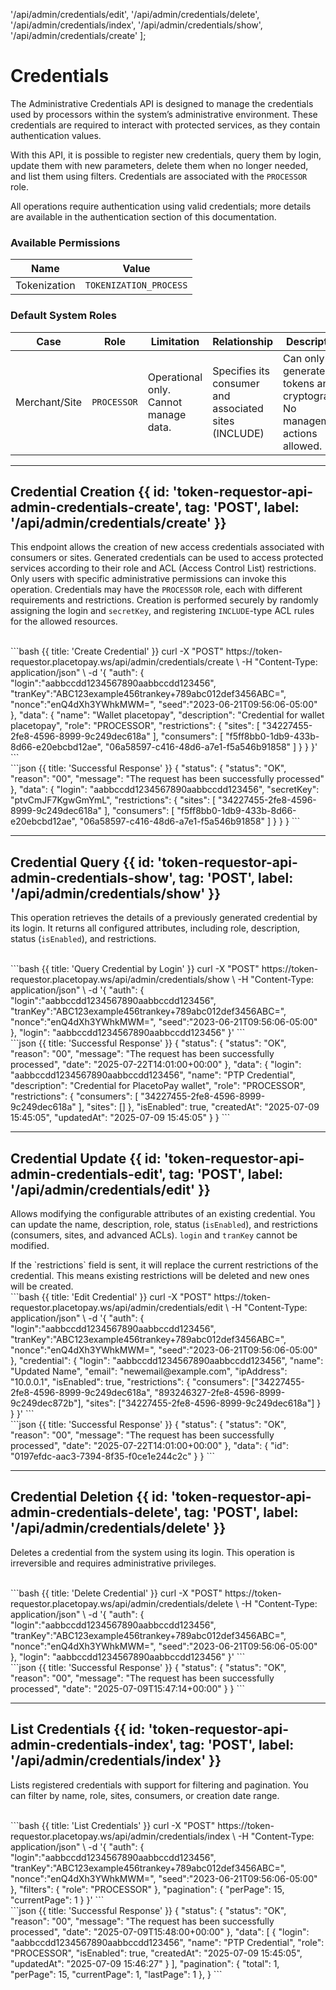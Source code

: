   '/api/admin/credentials/edit',
  '/api/admin/credentials/delete',
  '/api/admin/credentials/index',
  '/api/admin/credentials/show',
  '/api/admin/credentials/create'
];

# Credentials

The Administrative Credentials API is designed to manage the credentials used by processors within the system’s administrative environment.
These credentials are required to interact with protected services, as they contain authentication values.

With this API, it is possible to register new credentials, query them by login, update them with new parameters, delete them when no longer needed, and list them using filters.
Credentials are associated with the `PROCESSOR` role.

<Note> All operations require authentication using valid credentials; more details are available in the authentication section of this documentation. </Note>

### Available Permissions

| Name         | Value                 |
|--------------|------------------------|
| Tokenization | `TOKENIZATION_PROCESS` |

### Default System Roles

| Case           | Role        | Limitation                            | Relationship                                               | Description                                                                                   | Permissions             |
|----------------|-------------|----------------------------------------|------------------------------------------------------------|-----------------------------------------------------------------------------------------------|--------------------------|
| Merchant/Site  | `PROCESSOR` | Operational only. Cannot manage data. | Specifies its consumer and associated sites (INCLUDE)      | Can only generate tokens and cryptograms. No management actions allowed.                     | `TOKENIZATION_PROCESS`   |

---

## Credential Creation {{ id: 'token-requestor-api-admin-credentials-create', tag: 'POST', label: '/api/admin/credentials/create' }}

This endpoint allows the creation of new access credentials associated with consumers or sites.
Generated credentials can be used to access protected services according to their role and ACL (Access Control List) restrictions.
Only users with specific administrative permissions can invoke this operation.
Credentials may have the `PROCESSOR` role, each with different requirements and restrictions.
Creation is performed securely by randomly assigning the login and `secretKey`, and registering `INCLUDE`-type ACL rules for the allowed resources.

<Row>
  <Col>
    <ApiReader
      path="/api/admin/credentials/create"
      method="post"
      api={props.refs}
    />
  </Col>

  <Col sticky>
    <br />
    <CodeGroup title="Request" tag="POST" label="/api/admin/credentials/create">
      ```bash {{ title: 'Create Credential' }}
      curl -X "POST" https://token-requestor.placetopay.ws/api/admin/credentials/create \
      -H "Content-Type: application/json" \
      -d '{
        "auth": {
           "login":"aabbccdd1234567890aabbccdd123456",
           "tranKey":"ABC123example456trankey+789abc012def3456ABC=",
           "nonce":"enQ4dXh3YWhkMWM=",
           "seed":"2023-06-21T09:56:06-05:00"
        },
        "data": {
          "name": "Wallet placetopay",
          "description": "Credential for wallet placetopay",
          "role": "PROCESSOR",
          "restrictions": {
            "sites": [
              "34227455-2fe8-4596-8999-9c249dec618a"
            ],
            "consumers": [
              "f5ff8bb0-1db9-433b-8d66-e20ebcbd12ae",
              "06a58597-c416-48d6-a7e1-f5a546b91858"
            ]
          }
        }
      }'
      ```
    </CodeGroup>
  </Col>
</Row>

<Row>
  <Col>
    <ApiReader
      path="/api/admin/credentials/create"
      method="post"
      type="response"
      api={props.refs}
    />
  </Col>

  <Col sticky>
    <br />
    <CodeGroup title="Response">
      ```json {{ title: 'Successful Response' }}
      {
        "status": {
          "status": "OK",
          "reason": "00",
          "message": "The request has been successfully processed"
        },
        "data": {
          "login": "aabbccdd1234567890aabbccdd123456",
          "secretKey": "ptvCmJF7KgwGmYmL",
          "restrictions": {
            "sites": [
              "34227455-2fe8-4596-8999-9c249dec618a"
            ],
            "consumers": [
              "f5ff8bb0-1db9-433b-8d66-e20ebcbd12ae",
              "06a58597-c416-48d6-a7e1-f5a546b91858"
            ]
          }
        }
      }
      ```
    </CodeGroup>
  </Col>
</Row>

---

## Credential Query {{ id: 'token-requestor-api-admin-credentials-show', tag: 'POST', label: '/api/admin/credentials/show' }}

This operation retrieves the details of a previously generated credential by its login.
It returns all configured attributes, including role, description, status (`isEnabled`), and restrictions.

<Row>
  <Col>
    <ApiReader
      path="/api/admin/credentials/show"
      method="post"
      api={props.refs}
    />
  </Col>

  <Col sticky>
    <br />
    <CodeGroup title="Request" tag="POST" label="/api/admin/credentials/show">
      ```bash {{ title: 'Query Credential by Login' }}
      curl -X "POST" https://token-requestor.placetopay.ws/api/admin/credentials/show \
      -H "Content-Type: application/json" \
      -d '{
         "auth": {
            "login":"aabbccdd1234567890aabbccdd123456",
            "tranKey":"ABC123example456trankey+789abc012def3456ABC=",
            "nonce":"enQ4dXh3YWhkMWM=",
            "seed":"2023-06-21T09:56:06-05:00"
        },
        "login": "aabbccdd1234567890aabbccdd123456"
      }'
      ```
    </CodeGroup>
  </Col>
</Row>

<Row>
  <Col>
    <ApiReader
      path="/api/admin/credentials/show"
      method="post"
      type="response"
      api={props.refs}
    />
  </Col>

  <Col sticky>
    <br />
    <CodeGroup title="Response">
      ```json {{ title: 'Successful Response' }}
      {
        "status": {
          "status": "OK",
          "reason": "00",
          "message": "The request has been successfully processed",
          "date": "2025-07-22T14:01:00+00:00"
        },
        "data": {
          "login": "aabbccdd1234567890aabbccdd123456",
          "name": "PTP Credential",
          "description": "Credential for PlacetoPay wallet",
          "role": "PROCESSOR",
          "restrictions": {
            "consumers": [
              "34227455-2fe8-4596-8999-9c249dec618a"
            ],
            "sites": []
          },
          "isEnabled": true,
          "createdAt": "2025-07-09 15:45:05",
          "updatedAt": "2025-07-09 15:45:05"
        }
      }
      ```
    </CodeGroup>
  </Col>
</Row>

---

## Credential Update {{ id: 'token-requestor-api-admin-credentials-edit', tag: 'POST', label: '/api/admin/credentials/edit' }}

Allows modifying the configurable attributes of an existing credential.
You can update the name, description, role, status (`isEnabled`), and restrictions (consumers, sites, and advanced ACLs).
`login` and `tranKey` cannot be modified.

<Note type='warning'>
If the `restrictions` field is sent, it will replace the current restrictions of the credential. This means existing restrictions will be deleted and new ones will be created.
</Note>

<Row>
  <Col>
    <ApiReader
      path="/api/admin/credentials/edit"
      method="post"
      api={props.refs}
    />
  </Col>

  <Col sticky>
    <br />
    <CodeGroup title="Request" tag="POST" label="/api/admin/credentials/edit">
      ```bash {{ title: 'Edit Credential' }}
      curl -X "POST" https://token-requestor.placetopay.ws/api/admin/credentials/edit \
      -H "Content-Type: application/json" \
      -d '{
         "auth": {
            "login":"aabbccdd1234567890aabbccdd123456",
            "tranKey":"ABC123example456trankey+789abc012def3456ABC=",
            "nonce":"enQ4dXh3YWhkMWM=",
            "seed":"2023-06-21T09:56:06-05:00"
        },
        "credential": {
          "login": "aabbccdd1234567890aabbccdd123456",
          "name": "Updated Name",
          "email": "newemail@example.com",
          "ipAddress": "10.0.0.1",
          "isEnabled": true,
          "restrictions": {
              "consumers": ["34227455-2fe8-4596-8999-9c249dec618a", "893246327-2fe8-4596-8999-9c249dec872b"],
              "sites": ["34227455-2fe8-4596-8999-9c249dec618a"]
          }
        }
      }'
      ```
    </CodeGroup>
  </Col>
</Row>

<Row>
  <Col>
    <ApiReader
      path="/api/admin/credentials/edit"
      method="post"
      type="response"
      api={props.refs}
    />
  </Col>

  <Col sticky>
    <br />
    <CodeGroup title="Response">
      ```json {{ title: 'Successful Response' }}
      {
        "status": {
          "status": "OK",
          "reason": "00",
          "message": "The request has been successfully processed",
          "date": "2025-07-22T14:01:00+00:00"
        },
        "data": {
           "id": "0197efdc-aac3-7394-8f35-f0ce1e244c2c"
        }
      }
      ```
    </CodeGroup>
  </Col>
</Row>

---

## Credential Deletion {{ id: 'token-requestor-api-admin-credentials-delete', tag: 'POST', label: '/api/admin/credentials/delete' }}

Deletes a credential from the system using its login.
This operation is irreversible and requires administrative privileges.

<Row>
  <Col>
    <ApiReader
      path="/api/admin/credentials/delete"
      method="post"
      api={props.refs}
    />
  </Col>

  <Col sticky>
    <br />
    <CodeGroup title="Request" tag="POST" label="/api/admin/credentials/delete">
      ```bash {{ title: 'Delete Credential' }}
      curl -X "POST" https://token-requestor.placetopay.ws/api/admin/credentials/delete \
      -H "Content-Type: application/json" \
      -d '{
         "auth": {
            "login":"aabbccdd1234567890aabbccdd123456",
            "tranKey":"ABC123example456trankey+789abc012def3456ABC=",
            "nonce":"enQ4dXh3YWhkMWM=",
            "seed":"2023-06-21T09:56:06-05:00"
        },
        "login": "aabbccdd1234567890aabbccdd123456"
      }'
      ```
    </CodeGroup>
  </Col>
</Row>

<Row>
  <Col>
    <ApiReader
      path="/api/admin/credentials/delete"
      method="post"
      type="response"
      api={props.refs}
    />
  </Col>

  <Col sticky>
    <br />
    <CodeGroup title="Response">
      ```json {{ title: 'Successful Response' }}
      {
        "status": {
          "status": "OK",
          "reason": "00",
          "message": "The request has been successfully processed",
          "date": "2025-07-09T15:47:14+00:00"
        }
      }
      ```
    </CodeGroup>
  </Col>
</Row>

---

## List Credentials {{ id: 'token-requestor-api-admin-credentials-index', tag: 'POST', label: '/api/admin/credentials/index' }}

Lists registered credentials with support for filtering and pagination.
You can filter by name, role, sites, consumers, or creation date range.

<Row>
  <Col>
    <ApiReader
      path="/api/admin/credentials/index"
      method="post"
      api={props.refs}
    />
  </Col>

  <Col sticky>
    <br />
    <CodeGroup title="Request" tag="POST" label="/api/admin/credentials/index">
      ```bash {{ title: 'List Credentials' }}
      curl -X "POST" https://token-requestor.placetopay.ws/api/admin/credentials/index \
      -H "Content-Type: application/json" \
      -d '{
        "auth": {
           "login":"aabbccdd1234567890aabbccdd123456",
           "tranKey":"ABC123example456trankey+789abc012def3456ABC=",
           "nonce":"enQ4dXh3YWhkMWM=",
           "seed":"2023-06-21T09:56:06-05:00"
        },
        "filters": {
          "role": "PROCESSOR"
        },
        "pagination": {
          "perPage": 15,
          "currentPage": 1
        }
      }'
      ```
    </CodeGroup>
  </Col>
</Row>

<Row>
  <Col>
    <ApiReader
      path="/api/admin/credentials/index"
      method="post"
      type="response"
      api={props.refs}
    />
  </Col>

  <Col sticky>
    <br />
    <CodeGroup title="Response">
      ```json {{ title: 'Successful Response' }}
      {
        "status": {
          "status": "OK",
          "reason": "00",
          "message": "The request has been successfully processed",
          "date": "2025-07-09T15:48:00+00:00"
        },
        "data": [
          {
            "login": "aabbccdd1234567890aabbccdd123456",
            "name": "PTP Credential",
            "role": "PROCESSOR",
            "isEnabled": true,
            "createdAt": "2025-07-09 15:45:05",
            "updatedAt": "2025-07-09 15:46:27"
          }
        ],
        "pagination": {
          "total": 1,
          "perPage": 15,
          "currentPage": 1,
          "lastPage": 1
        },
      }
      ```
    </CodeGroup>
  </Col>
</Row>
